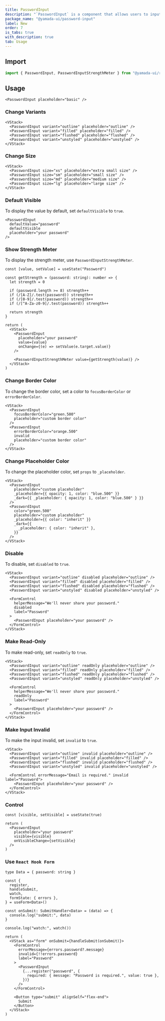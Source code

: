 ```yaml
---
title: PasswordInput
description: "`PasswordInput` is a component that allows users to input passwords with a visibility toggle."
package_name: "@yamada-ui/password-input"
label: New
order: 7
is_tabs: true
with_description: true
tab: Usage
---
```


## Import

```ts
import { PasswordInput, PasswordInputStrengthMeter } from "@yamada-ui/react"
```

## Usage

```tsx
<PasswordInput placeholder="basic" />
```

### Change Variants

```tsx
<VStack>
  <PasswordInput variant="outline" placeholder="outline" />
  <PasswordInput variant="filled" placeholder="filled" />
  <PasswordInput variant="flushed" placeholder="flushed" />
  <PasswordInput variant="unstyled" placeholder="unstyled" />
</VStack>
```

### Change Size

```tsx
<VStack>
  <PasswordInput size="xs" placeholder="extra small size" />
  <PasswordInput size="sm" placeholder="small size" />
  <PasswordInput size="md" placeholder="medium size" />
  <PasswordInput size="lg" placeholder="large size" />
</VStack>
```

### Default Visible

To display the value by default, set `defaultVisible` to `true`.

```tsx
<PasswordInput
  defaultValue="password"
  defaultVisible
  placeholder="your password"
/>
```

### Show Strength Meter

To display the strength meter, use `PasswordInputStrengthMeter`.

```tsx functional=true
const [value, setValue] = useState("Password")

const getStrength = (password: string): number => {
  let strength = 0

  if (password.length >= 8) strength++
  if (/[A-Z]/.test(password)) strength++
  if (/[0-9]/.test(password)) strength++
  if (/[^A-Za-z0-9]/.test(password)) strength++

  return strength
}

return (
  <VStack>
    <PasswordInput
      placeholder="your password"
      value={value}
      onChange={(e) => setValue(e.target.value)}
    />

    <PasswordInputStrengthMeter value={getStrength(value)} />
  </VStack>
)
```

### Change Border Color

To change the border color, set a color to `focusBorderColor` or `errorBorderColor`.

```tsx
<VStack>
  <PasswordInput
    focusBorderColor="green.500"
    placeholder="custom border color"
  />
  <PasswordInput
    errorBorderColor="orange.500"
    invalid
    placeholder="custom border color"
  />
</VStack>
```

### Change Placeholder Color

To change the placeholder color, set `props` to `_placeholder`.

```tsx
<VStack>
  <PasswordInput
    placeholder="custom placeholder"
    _placeholder={{ opacity: 1, color: "blue.500" }}
    _dark={{ _placeholder: { opacity: 1, color: "blue.500" } }}
  />
  <PasswordInput
    color="green.500"
    placeholder="custom placeholder"
    _placeholder={{ color: "inherit" }}
    _dark={{
      _placeholder: { color: "inherit" },
    }}
  />
</VStack>
```

### Disable

To disable, set `disabled` to `true`.

```tsx
<VStack>
  <PasswordInput variant="outline" disabled placeholder="outline" />
  <PasswordInput variant="filled" disabled placeholder="filled" />
  <PasswordInput variant="flushed" disabled placeholder="flushed" />
  <PasswordInput variant="unstyled" disabled placeholder="unstyled" />

  <FormControl
    helperMessage="We'll never share your password."
    disabled
    label="Password"
  >
    <PasswordInput placeholder="your password" />
  </FormControl>
</VStack>
```

### Make Read-Only

To make read-only, set `readOnly` to `true`.

```tsx
<VStack>
  <PasswordInput variant="outline" readOnly placeholder="outline" />
  <PasswordInput variant="filled" readOnly placeholder="filled" />
  <PasswordInput variant="flushed" readOnly placeholder="flushed" />
  <PasswordInput variant="unstyled" readOnly placeholder="unstyled" />

  <FormControl
    helperMessage="We'll never share your password."
    readOnly
    label="Password"
  >
    <PasswordInput placeholder="your password" />
  </FormControl>
</VStack>
```

### Make Input Invalid

To make the input invalid, set `invalid` to `true`.

```tsx
<VStack>
  <PasswordInput variant="outline" invalid placeholder="outline" />
  <PasswordInput variant="filled" invalid placeholder="filled" />
  <PasswordInput variant="flushed" invalid placeholder="flushed" />
  <PasswordInput variant="unstyled" invalid placeholder="unstyled" />

  <FormControl errorMessage="Email is required." invalid label="Password">
    <PasswordInput placeholder="your password" />
  </FormControl>
</VStack>
```

### Control

```tsx functional=true
const [visible, setVisible] = useState(true)

return (
  <PasswordInput
    placeholder="your password"
    visible={visible}
    onVisibleChange={setVisible}
  />
)
```

### Use `React Hook Form`

```tsx functional=true
type Data = { password: string }

const {
  register,
  handleSubmit,
  watch,
  formState: { errors },
} = useForm<Data>()

const onSubmit: SubmitHandler<Data> = (data) => {
  console.log("submit:", data)
}

console.log("watch:", watch())

return (
  <VStack as="form" onSubmit={handleSubmit(onSubmit)}>
    <FormControl
      errorMessage={errors.password?.message}
      invalid={!!errors.password}
      label="Password"
    >
      <PasswordInput
        {...register("password", {
          required: { message: "Password is required.", value: true },
        })}
      />
    </FormControl>

    <Button type="submit" alignSelf="flex-end">
      Submit
    </Button>
  </VStack>
)
```
